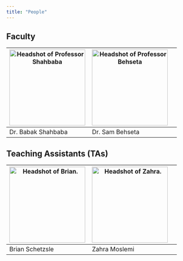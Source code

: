 ```yaml
---
title: "People"
---
```


## Faculty

| <img src="img/Babak.jpeg" class="rounded-circle center mx-auto d-block" alt="Headshot of Professor Shahbaba" style="width:200px; margin-right;0%; display:block;"> | <img src="img/behseta.png" class="rounded-circle center mx-auto d-block"   alt="Headshot of Professor Behseta" style="width:200px; margin-right;40%; display:block;"> |
|------------------------------------------------------------------------------------------------------------------------------------------------------------------------------------------------------------------------------------------------------------------|-------------------------------------------------------------------------------------------------------------------------------------------------------------------------------------------------------------------------------------------------------------------------------------|
| Dr. Babak Shahbaba  |  Dr. Sam Behseta |

## Teaching Assistants (TAs)

| <img src="img/Brian.jpg" class="rounded-circle center mx-auto d-block" alt="Headshot of Brian." style="width:200px; margin-right;40%; display:block;"> | <img src="img/Zahra.JPG" class="rounded-circle center mx-auto d-block" alt="Headshot of Zahra." style="width:200px; margin-right;40%; display:block;"> | 
|------------------------------------------------------------------------------------------------------------------------------------------------------------------------------------------------------------------------------------------------------------------|-------------------------------------------------------------------------------------------------------------------------------------------------------------------------------------------------------------------------------------------------------------------------------------|
|         Brian Schetzsle |        Zahra Moslemi |  
                                                                                                                                                                                                                                  